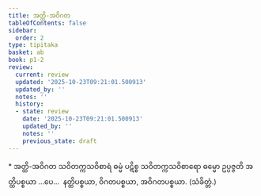 ```yaml
---
title: အတ္ထိ-အဝိဂတ
tableOfContents: false
sidebar:
  order: 2
type: tipitaka
basket: ab
book: p1-2
review:
  current: review
  updated: '2025-10-23T09:21:01.500913'
  updated_by: ''
  notes: ''
  history:
  - state: review
    date: '2025-10-23T09:21:01.500913'
    updated_by: ''
    notes: ''
    previous_state: draft
---
```



<ReviewStatus review={frontmatter.review} showDetails={true} />

<HypothesisAnnotation frontmatter={frontmatter} />

<DynamicBreadcrumb />

<Paragraph type="center" book="p1-2">
* အတ္ထိ-အဝိဂတ
</Paragraph>

<Division number="21" book="p1-2" e="ch" v="37" p="16">

<Paragraph number="98" book="p1-2">
သဝိတက္ကသဝိစာရံ ဓမ္မံ ပဋိစ္စ သဝိတက္ကသဝိစာရော ဓမ္မော ဥပ္ပဇ္ဇတိ အတ္ထိပစ္စယာ …ပေ…  နတ္ထိပစ္စယာ, ဝိဂတပစ္စယာ, အဝိဂတပစ္စယာ. (သံခိတ္တံ.)
</Paragraph>
</Division>
